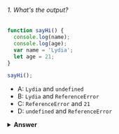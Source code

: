 ###### 1. What's the output?

```javascript
function sayHi() {
  console.log(name);
  console.log(age);
  var name = 'Lydia';
  let age = 21;
}

sayHi();
```

- A: `Lydia` and `undefined`
- B: `Lydia` and `ReferenceError`
- C: `ReferenceError` and `21`
- D: `undefined` and `ReferenceError`

<details>
<summary>
<b>Answer</b>
</summary>

#### Answer: D

Within the function, we first declare the `name` variable with the `var` keyword. This means that the variable gets hoisted (memory space is set up during the creation phase) with the default value of `undefined`, until we actually get to the line where we define the variable. We haven't defined the variable yet on the line where we try to log the `name` variable, so it still holds the value of `undefined`.

Variables with the `let` keyword (and `const`) are hoisted, but unlike `var`, don't get <i>initialized</i>. They are not accessible before the line we declare (initialize) them. This is called the "temporal dead zone". When we try to access the variables before they are declared, JavaScript throws a `ReferenceError`.

</details>
